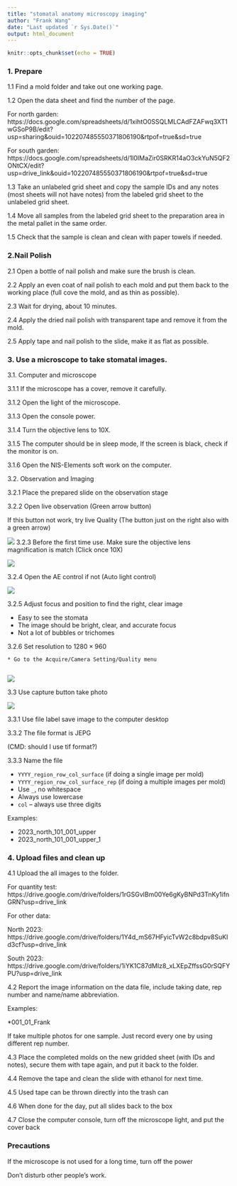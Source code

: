 ```yaml
---
title: "stomatal anatomy microscopy imaging"
author: "Frank Wang"
date: "Last updated `r Sys.Date()`"
output: html_document
---
```


```r
knitr::opts_chunk$set(echo = TRUE)
```


### 1. Prepare

1.1 Find a mold folder and take out one working page.  

1.2 Open the data sheet and find the number of the page. 

For north garden:
https://docs.google.com/spreadsheets/d/1xihtO0SSQLMLCAdFZAFwq3XT1wGSoP9B/edit?usp=sharing&ouid=102207485550371806190&rtpof=true&sd=true

For south garden:
https://docs.google.com/spreadsheets/d/1l0IMaZir0SRKR14aO3ckYuN5QF2ONtCX/edit?usp=drive_link&ouid=102207485550371806190&rtpof=true&sd=true


1.3 Take an unlabeled grid sheet and copy the sample IDs and any notes (most sheets will not have notes) from the labeled grid sheet to the unlabeled grid sheet.

1.4 Move all samples from the labeled grid sheet to the preparation area in the metal pallet in the same order. 

1.5 Check that the sample is clean and clean with paper towels if needed. 

### 2.Nail Polish 

2.1 Open a bottle of nail polish and make sure the brush is clean.

2.2 Apply an even coat of nail polish to each mold and put them back to the working place (full cove the mold, and as thin as possible). 

2.3 Wait for drying, about 10 minutes. 

2.4 Apply the dried nail polish with transparent tape and remove it from the mold.

2.5 Apply tape and nail polish to the slide, make it as flat as possible.


### 3. Use a microscope to take stomatal images.  

3.1. Computer and microscope 

  3.1.1 If the microscope has a cover, remove it carefully. 

  3.1.2 Open the light of the microscope.  

  3.1.3 Open the console power. 

  3.1.4 Turn the objective lens to 10X. 

  3.1.5 The computer should be in sleep mode, If the screen is black, check if the monitor is on.
  
  3.1.6 Open the NIS-Elements soft work on the computer.  

3.2. Observation and Imaging 

  3.2.1 Place the prepared slide on the observation stage 

  3.2.2 Open live observation (Green arrow button) 
  
  If this button not work, try live Quality (The button just on the right also with a green arrow)

![](images/stomatal image computer/image 1.png)
  3.2.3 Before the first time use. Make sure the objective lens magnification is match (Click once 10X)
  
![](images/stomatal image computer/image 5.png) 
  
  
  3.2.4 Open the AE control if not (Auto light control) 

![](images/stomatal image computer/image 2.png)

  3.2.5 Adjust focus and position to find the right, clear image
      
  * Easy to see the stomata 
  * The image should be bright, clear, and accurate focus 
  * Not a lot of bubbles or trichomes 
  
  3.2.6 Set resolution to $1280 \times 960$
 	    
 	* Go to the Acquire/Camera Setting/Quality menu
 	    
![](images/stomatal image computer/image 4.png)


3.3 Use capture button take photo

![](images/stomatal image computer/image 3.png)

 
  3.3.1 Use file label save image to the computer desktop 

  3.3.2 The file format is JEPG 
 
(CMD: should I use tif format?)

  3.3.3 Name the file

  * `YYYY_region_row_col_surface` (if doing a single image per mold)
  * `YYYY_region_row_col_surface_rep` (if doing a multiple images per mold)
  * Use `_`, no whitespace 
  * Always use lowercase 
  * `col` – always use three digits 

  Examples: 

  * 2023_north_101_001_upper 
  * 2023_north_101_001_upper_1 

### 4. Upload files and clean up  

  4.1 Upload the all images to the folder. 

  For quantity test:
https://drive.google.com/drive/folders/1rGSGvlBm00Ye6gKyBNPd3TnKy1ifnGRN?usp=drive_link
  
  For other data:

  North 2023: https://drive.google.com/drive/folders/1Y4d_mS67HFyicTvW2c8bdpv8SuKld3cf?usp=drive_link

  South 2023: https://drive.google.com/drive/folders/1iYK1C87dMIz8_xLXEpZffssG0rSQFYPU?usp=drive_link

  4.2 Report the image information on the data file, include taking date, rep number and name/name abbreviation. 
  
  Examples: 
  
  *001_01_Frank
  
  If take multiple photos for one sample. Just record every one by using different rep number.
  
  
  4.3 Place the completed molds on the new gridded sheet (with IDs and notes), secure them with tape again, and put it back to the folder. 

  4.4 Remove the tape and clean the slide with ethanol for next time. 

  4.5 Used tape can be thrown directly into the trash can 

  4.6 When done for the day, put all slides back to the box 

  4.7 Close the computer console, turn off the microscope light, and put the cover back 

 
### Precautions 

If the microscope is not used for a long time, turn off the power 

Don't disturb other people's work. 


 

